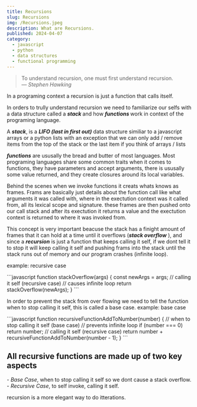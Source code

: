 ```yaml
---
title: Recursions
slug: Recursions
img: /Recursions.jpeg
description: What are Recursions.
published: 2024-04-07
category: 
  - javascript
  - python
  - data structures
  - functional programming
---
```


<blockquote cite="https://www.azquotes.com/quote/1335859" className="my-4 md:my-6">
<span>To understand recursion, one must first understand recursion.</span>
<footer><em className="bold text-xs">— Stephen Hawking</em></footer>
</blockquote>


In a programing context a recursion is just a function that calls itself. 

In orders to trully understand recursion we need to familiarize our selfs with a data structure called a <strong><em> stack</em> </strong> and how <strong><em> functions </em></strong> work in context of the programing language.

A <strong><em>stack</em></strong>, is a <strong><em>LIFO (last in first out)</em></strong> data structure similiar to a javascript arrays or a python lists with an exception that we can only add / remove items from the top of the stack or the last item if you think of arrays / lists

<strong><em>functions</em></strong> are ususally the bread and butter of most languages. Most programing languages share some common traits when it comes to functions, they have parameters and accept arguments, there is ususally some value returned, and they create closures around its local variables.

Behind the scenes when we invoke functions it creats whats knows as frames. Frams are basically just details about the function call like what arguments it was called with, where in the exectution context was it called from, all its lexical scope and signature. these frames are then pushed onto our call stack and after its exectution it returns a value and the exectution context is returned to where it was invoked from.

This concept is very important beacuse the stack has a finight amount of frames that it can hold at a time until it overflows (<em><strong>stack overflow</strong> </em>), and since a <strong><em>recursion</em></strong> is just a function that keeps calling it self, if we dont tell it to stop it will keep calling it self and pushing frams into the stack until the stack runs out of memory and our program crashes (infinite loop).

<Span> example: recursive case</Span>
<div>
```javascript
function stackOverflow(args) {
  const newArgs = args;
  // calling it self (recursive case)
  // causes infinite loop
  return stackOverflow(newArgs);
}
```
</div>

<span className="mb-4 block">In order to prevent the stack from over flowing we need to tell the function when to stop calling it self, this is called a base case.</span>
<Span> example: base case</Span>
<div>
```javascript
function recursiveFunctionAddToNumber(number) {
  // when to stop calling it self (base case)
  // prevents infinite loop
  if (number === 0)  return number;
  // calling it self (recursive case)
  return number + recursiveFunctionAddToNumber(number - 1);
}
```
</div>

<h2 className="mb-4">All recursive functions are made up of two key aspects</h2>
  - <em>Base Case</em>, when to stop calling it self so we dont cause a stack overflow.
  - <em>Recursive Case</em>, to self invoke, calling it self.

recursion is a more elegant way to do itterations.